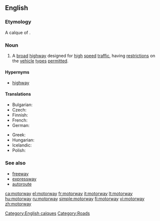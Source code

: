 ==English==
{{wikipedia}}

===Etymology===
A calque of {{etyl|de|-}} {{term|Autobahn|lang=de}}.

===Noun===
{{en-noun}}

# {{context|British|Ireland|New Zealand|parts of Australia}} A [[broad]] [[highway]] designed for [[high]] [[speed]] [[traffic]], having [[restriction]]s on the [[vehicle]] [[type]]s [[permitted]].

====Hypernyms====
* [[highway]]

====Translations====
{{trans-top|broad highway}}
* Bulgarian: {{t-|bg|автомагистрала|f|tr=ávtomagistrála}}
* Czech: {{t+|cs|dálnice|f}}
* Finnish: {{t+|fi|moottoritie}}
* French: {{t+|fr|autoroute|f}}
* German: {{t+|de|Autobahn}}
{{trans-mid}}
* Greek: {{t+|el|αυτοκινητόδρομος|m|tr=aftokinitóðromos}}
* Hungarian: {{t+|hu|autópálya}}
* Icelandic: {{t|is|hraðbraut|f}}
* Polish: {{t+|pl|autostrada|f}}
{{trans-bottom}}

===See also===
* [[freeway]]
* [[expressway]]
* [[autoroute]]

[[Category:English calques]]
[[Category:Roads]]

[[ca:motorway]]
[[el:motorway]]
[[fr:motorway]]
[[it:motorway]]
[[lt:motorway]]
[[hu:motorway]]
[[ru:motorway]]
[[simple:motorway]]
[[fi:motorway]]
[[vi:motorway]]
[[zh:motorway]]
